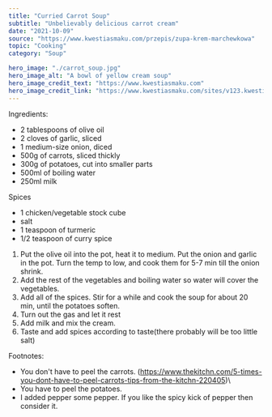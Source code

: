 ---
title: "Curried Carrot Soup"
subtitle: "Unbelievably delicious carrot cream" 
date: "2021-10-09"
source: "https://www.kwestiasmaku.com/przepis/zupa-krem-marchewkowa"
topic: "Cooking"
category: "Soup"

hero_image: "./carrot_soup.jpg"
hero_image_alt: "A bowl of yellow cream soup"
hero_image_credit_text: "https://www.kwestiasmaku.com"
hero_image_credit_link: "https://www.kwestiasmaku.com/sites/v123.kwestiasmaku.com/files/zupa_marchewkowa_01.jpg"
---
Ingredients:
- 2 tablespoons of olive oil
- 2 cloves of garlic, sliced
- 1 medium-size onion, diced
- 500g of carrots, sliced thickly
- 300g of potatoes, cut into smaller parts
- 500ml of boiling water
- 250ml milk 

Spices
- 1 chicken/vegetable stock cube
- salt
- 1 teaspoon of turmeric
- 1/2 teaspoon of curry spice

1. Put the olive oil into the pot, heat it to medium. Put the onion and garlic in the pot. Turn
the temp to low, and cook them for 5-7 min till the onion shrink.
2. Add the rest of the vegetables and boiling water so water will cover the vegetables.
3. Add all of the spices. Stir for a while and cook the soup for about 20 min, until the potatoes soften.
4. Turn out the gas and let it rest 
5. Add milk and mix the cream.
6. Taste and add spices according to taste(there probably will be too little salt)




Footnotes:
- You don't have to peel the carrots. (https://www.thekitchn.com/5-times-you-dont-have-to-peel-carrots-tips-from-the-kitchn-220405)\
- You have to peel the potatoes.
- I added pepper some pepper. If you like the spicy kick of pepper then consider it. 